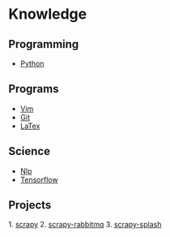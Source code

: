 = Knowledge =
== Programming ==
* [[Python]]

== Programs ==
* [[Vim]]
* [[Git]]
* [[LaTex]]

== Science ==
* [[Nlp]]
* [[Tensorflow]]

== Projects ==
1. [[scrapy]]
2. [[scrapy-rabbitmq]]
3. [[scrapy-splash]]
